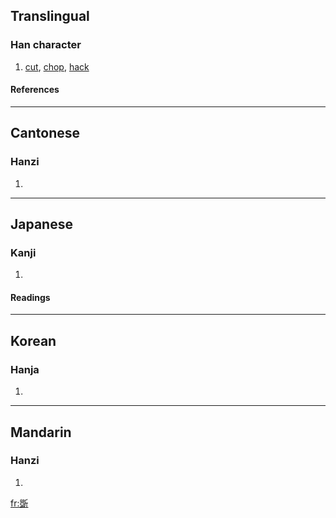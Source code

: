 ==Translingual==
===Han character===
{{Han char|rn=69|rad=斤|as=10|sn=14|four=7212<sub>1</sub>|canj=口一竹一中 (RMHML)}}
# [[cut]], [[chop]], [[hack]]
====References====
{{Han ref|kx=0480.180|dkj=13585|dj=0841.050|hdz=32027.100|uh=65B2|ud=26034|bh=E5C1|bd=58817}}
----
==Cantonese==
===Hanzi===
{{yue-hanzi|jyut=|y=deuk3}}
# {{defn|Cantonese}}
----
==Japanese==
===Kanji===
{{ja-kanji|grade=|rs=斤10}}
# {{defn|Japanese}} 
====Readings====
{{ja-readings|on=[[たく]] (taku)|kun=[[きる]] (kiru)}}
----
==Korean==
===Hanja===
{{ko-hanja|hangeul=착|eumhun=|rv=chak|mr=ch'ak|y=chak}}
# {{defn|Korean}}
----
==Mandarin==
===Hanzi===
{{cmn-hanzi|pin=[[zhuó]] ([[zhuo2]])|wg=cho<sup>2</sup>}}
# {{defn|Mandarin}}

[[fr:斲]]